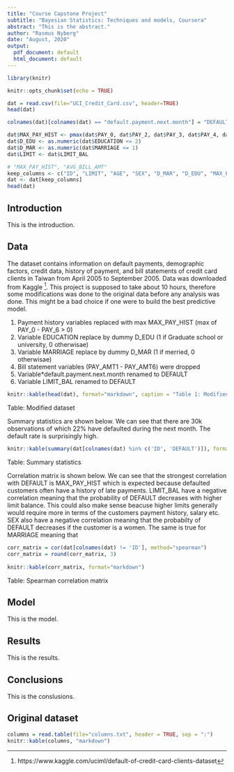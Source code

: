 ```yaml
---
title: "Course Capstone Project"
subtitle: "Bayesian Statistics: Techniques and models, Coursera"
abstract: "This is the abstract."
author: "Rasmus Nyberg"
date: "August, 2020"
output:
  pdf_document: default
  html_document: default
---
```


<!-- 
1. Understand the problem
-------------------------
Clearly identify your problem and the specific question you wish to answer.

2. Plan and properly collect relevant data
------------------------------------------
Justify why the data chosen provide insight to answering your question.
Describe how the data were collected.
Describe any challenges relating to data acquisition/preparation (such as missing values, errors, etc.).

3. Explore data
---------------
Graphically explore the data using plots that could potentially reveal insight relating to your question.

4. Postulate a model
--------------------
Justify why the model you chose is appropriate for the type of data you have.
Describe how the model is well suited to answer your question.
Identify how inference for parameters in the model will provide evidence relating to your question.
Write the full hierarchical specification of the model.
Justify your choice of prior distributions.

5. Fit the model
----------------
Fit the model using JAGS and R.

6. Check the model
------------------
Assess MCMC convergence. It is not necessary to include trace plots or other diagnostics in the report. Commenting on the results of your diagnostics is sufficient.
Check that modeling assumptions are met (e.g., residual analyses, predictive performance, etc.).

7. Iterate if necessary
-----------------------
Decide if your model is adequate. Postulate and fit at least one alternative model and assess which is best for answering your question. If neither is adequate, report that and move on.

8. Use the model
----------------
Provide relevant posterior summaries.
Interpret the model results in the context of the problem.
Use the results to reach a conclusion.
Acknowledge shortcomings of the model or caveats for your results.

-->

```r
library(knitr)

knitr::opts_chunk$set(echo = TRUE)

dat = read.csv(file="UCI_Credit_Card.csv", header=TRUE)
head(dat)

colnames(dat)[colnames(dat) == "default.payment.next.month"] = "DEFAULT"

dat$MAX_PAY_HIST <- pmax(dat$PAY_0, dat$PAY_2, dat$PAY_3, dat$PAY_4, dat$PAY_5, dat$PAY_6)
dat$D_EDU <- as.numeric(dat$EDUCATION <= 2)
dat$D_MAR <- as.numeric(dat$MARRIAGE <= 1)
dat$LIMIT <- dat$LIMIT_BAL

# "MAX_PAY_HIST", "AVG_BILL_AMT"
keep_columns <- c("ID", "LIMIT", "AGE", "SEX", "D_MAR", "D_EDU", "MAX_PAY_HIST", "DEFAULT") 
dat <- dat[keep_columns]
head(dat)
```

## Introduction
This is the introduction.

## Data
The dataset contains information on default payments, demographic factors, credit data, history of payment, and bill statements of credit card clients in Taiwan from April 2005 to September 2005. Data was downloaded from Kaggle ^[https://www.kaggle.com/uciml/default-of-credit-card-clients-dataset]. This project is supposed to take about 10 hours, therefore some modifications was done to the original data before any analysis was done. This might be a bad choice if one were to build the best predictive model.

  1) Payment history variables replaced with max MAX_PAY_HIST (max of PAY_0 - PAY_6 > 0)
  2) Variable EDUCATION replace by dummy D_EDU (1 if Graduate school or university, 0 otherwisae)
  3) Variable MARRIAGE replace by dummy D_MAR (1 if merried, 0 otherwisae)
  4) Bill statement variables (PAY_AMT1 - PAY_AMT6) were dropped
  5) Variable*default.payment.next.month renamed to DEFAULT
  6) Variable LIMIT_BAL renamed to DEFAULT


\fontsize{12}{22}
```r
knitr::kable(head(dat), format="markdown", caption = "Table 1: Modified dataset")
```
Table: Modified dataset

Summary statistics are shown below. We can see that there are 30k observations of which 22% have defaulted during the next month. The default rate is surprisingly high.


```r
knitr::kable(summary(dat[colnames(dat) %in% c('ID', 'DEFAULT')]), format="markdown")
```
Table: Summary statistics

Correlation matrix is shown below. We can see that the strongest correlation with DEFAULT is MAX_PAY_HIST which is expected because defaulted customers often have a history of late payments. LIMIT_BAL have a negative correlation meaning that the probability of DEFAULT decreases with higher limit balance. This could also make sense beacuse higher limits generally would require more in terms of the customers payment history, salary etc. SEX also have a negative correlation meaning that the probabilty of DEFAULT decreases if the customer is a women. The same is true for MARRIAGE meaning that

```r
corr_matrix = cor(dat[colnames(dat) != 'ID'], method="spearman") 
corr_matrix = round(corr_matrix, 3)
  
knitr::kable(corr_matrix, format="markdown")
```
Table: Spearman correlation matrix


## Model
This is the model.

## Results
This is the results.

## Conclusions
This is the conslusions.

\newpage

## Original dataset
```r
columns = read.table(file="columns.txt", header = TRUE, sep = ":")
knitr::kable(columns, "markdown")
```







<!-- ## R Markdown -->

<!-- This is an R Markdown document. Markdown is a simple formatting syntax for authoring HTML, PDF, and MS Word documents. For more details on using R Markdown see <http://rmarkdown.rstudio.com>. -->

<!-- When you click the **Knit** button a document will be generated that includes both content as well as the output of any embedded R code chunks within the document. You can embed an R code chunk like this: -->

<!-- ```{r cars} -->
<!-- summary(cars) -->
<!-- ``` -->


<!-- ## Including Plots -->

<!-- You can also embed plots, for example: -->

<!-- ```{r pressure, echo=FALSE} -->
<!-- plot(pressure) -->
<!-- ``` -->

<!-- Note that the `echo = FALSE` parameter was added to the code chunk to prevent printing of the R code that generated the plot. -->
